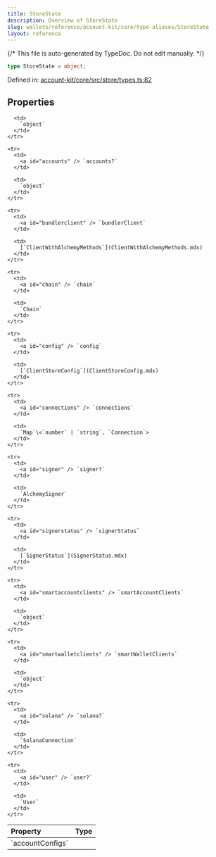 ```yaml
---
title: StoreState
description: Overview of StoreState
slug: wallets/reference/account-kit/core/type-aliases/StoreState
layout: reference
---
```


{/* This file is auto-generated by TypeDoc. Do not edit manually. */}

```ts
type StoreState = object;
```

Defined in: [account-kit/core/src/store/types.ts:82](https://github.com/alchemyplatform/aa-sdk/blob/153785ddc87beb160382c2bae7dbafa4a66ade9a/account-kit/core/src/store/types.ts#L82)

## Properties

<table>
  <thead>
    <tr>
      <th align="left">Property</th>
      <th align="left">Type</th>
    </tr>
  </thead>

  <tbody>
    <tr>
      <td>
        <a id="accountconfigs" /> `accountConfigs`
      </td>

      <td>
        `object`
      </td>
    </tr>

    <tr>
      <td>
        <a id="accounts" /> `accounts?`
      </td>

      <td>
        `object`
      </td>
    </tr>

    <tr>
      <td>
        <a id="bundlerclient" /> `bundlerClient`
      </td>

      <td>
        [`ClientWithAlchemyMethods`](ClientWithAlchemyMethods.mdx)
      </td>
    </tr>

    <tr>
      <td>
        <a id="chain" /> `chain`
      </td>

      <td>
        `Chain`
      </td>
    </tr>

    <tr>
      <td>
        <a id="config" /> `config`
      </td>

      <td>
        [`ClientStoreConfig`](ClientStoreConfig.mdx)
      </td>
    </tr>

    <tr>
      <td>
        <a id="connections" /> `connections`
      </td>

      <td>
        `Map`\<`number` | `string`, `Connection`>
      </td>
    </tr>

    <tr>
      <td>
        <a id="signer" /> `signer?`
      </td>

      <td>
        `AlchemySigner`
      </td>
    </tr>

    <tr>
      <td>
        <a id="signerstatus" /> `signerStatus`
      </td>

      <td>
        [`SignerStatus`](SignerStatus.mdx)
      </td>
    </tr>

    <tr>
      <td>
        <a id="smartaccountclients" /> `smartAccountClients`
      </td>

      <td>
        `object`
      </td>
    </tr>

    <tr>
      <td>
        <a id="smartwalletclients" /> `smartWalletClients`
      </td>

      <td>
        `object`
      </td>
    </tr>

    <tr>
      <td>
        <a id="solana" /> `solana?`
      </td>

      <td>
        `SolanaConnection`
      </td>
    </tr>

    <tr>
      <td>
        <a id="user" /> `user?`
      </td>

      <td>
        `User`
      </td>
    </tr>

  </tbody>
</table>
